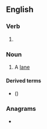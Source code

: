 ==English==

===Verb===
{{head|en|verb form}}

# {{present participle of|loan|lang=en|nocat=1}}

===Noun===
{{en-noun}}

# {{lb|en|obsolete|Scottish and Northern English}} A [[lane]]

====Derived terms====
* {{l|en|free loaning}} ({{m|en|right of way}})

===Anagrams===
* {{anagrams|en|a=agilnno|loganin}}